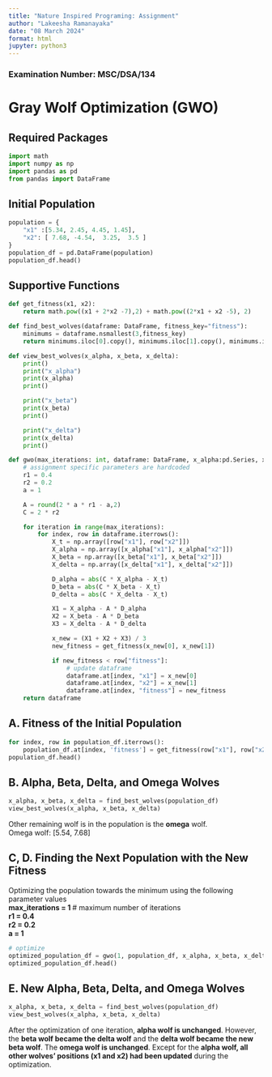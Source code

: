 ```yaml
---
title: "Nature Inspired Programing: Assignment"
author: "Lakeesha Ramanayaka"
date: "08 March 2024"
format: html
jupyter: python3
---
```

### Examination Number: MSC/DSA/134
# Gray Wolf Optimization (GWO)

## Required Packages
```python
import math
import numpy as np
import pandas as pd
from pandas import DataFrame
```

## Initial Population

```python
population = {
    "x1" :[5.34, 2.45, 4.45, 1.45],
    "x2": [ 7.68, -4.54,  3.25,  3.5 ]
}
population_df = pd.DataFrame(population)
population_df.head()
```


## Supportive Functions

```python
def get_fitness(x1, x2):
    return math.pow((x1 + 2*x2 -7),2) + math.pow((2*x1 + x2 -5), 2)

def find_best_wolves(dataframe: DataFrame, fitness_key="fitness"):
    minimums = dataframe.nsmallest(3,fitness_key)
    return minimums.iloc[0].copy(), minimums.iloc[1].copy(), minimums.iloc[2].copy()

def view_best_wolves(x_alpha, x_beta, x_delta):
    print()
    print("x_alpha")
    print(x_alpha)
    print()

    print("x_beta")
    print(x_beta)
    print()

    print("x_delta")
    print(x_delta)
    print()

def gwo(max_iterations: int, dataframe: DataFrame, x_alpha:pd.Series, x_beta:pd.Series, x_delta:pd.Series):
    # assignment specific parameters are hardcoded
    r1 = 0.4
    r2 = 0.2
    a = 1

    A = round(2 * a * r1 - a,2)
    C = 2 * r2

    for iteration in range(max_iterations):
        for index, row in dataframe.iterrows():
            X_t = np.array([row["x1"], row["x2"]])
            X_alpha = np.array([x_alpha["x1"], x_alpha["x2"]])
            X_beta = np.array([x_beta["x1"], x_beta["x2"]])
            X_delta = np.array([x_delta["x1"], x_delta["x2"]])

            D_alpha = abs(C * X_alpha - X_t)
            D_beta = abs(C * X_beta - X_t)
            D_delta = abs(C * X_delta - X_t)

            X1 = X_alpha - A * D_alpha
            X2 = X_beta - A * D_beta
            X3 = X_delta - A * D_delta

            x_new = (X1 + X2 + X3) / 3
            new_fitness = get_fitness(x_new[0], x_new[1])

            if new_fitness < row["fitness"]:
                # update dataframe
                dataframe.at[index, "x1"] = x_new[0]
                dataframe.at[index, "x2"] = x_new[1]
                dataframe.at[index, "fitness"] = new_fitness
    return dataframe
```

## A. Fitness of the Initial Population

```python
for index, row in population_df.iterrows():
    population_df.at[index, 'fitness'] = get_fitness(row["x1"], row["x2"])
population_df.head()
```

## B. Alpha, Beta, Delta, and Omega Wolves
```python
x_alpha, x_beta, x_delta = find_best_wolves(population_df)
view_best_wolves(x_alpha, x_beta, x_delta)
```
Other remaining wolf is in the population is the **omega** wolf. <br>
Omega wolf: [5.54, 7.68]

## C, D. Finding the Next Population with the New Fitness
Optimizing the population towards the minimum using the following parameter values<br>
**max_iterations = 1 **# maximum number of iterations<br>
**r1 = 0.4** <br>
**r2 = 0.2** <br>
**a = 1** <br>

```python
# optimize
optimized_population_df = gwo(1, population_df, x_alpha, x_beta, x_delta)
optimized_population_df.head()
```

## E. New Alpha, Beta, Delta, and Omega Wolves

```python
x_alpha, x_beta, x_delta = find_best_wolves(population_df)
view_best_wolves(x_alpha, x_beta, x_delta)
```
After the optimization of one iteration, **alpha wolf is unchanged**. However, the **beta wolf became the delta wolf** and the **delta wolf became the new beta wolf**.
The **omega wolf is unchanged**.
Except for the **alpha wolf, all other wolves' positions (x1 and x2) had been updated** during the optimization.

